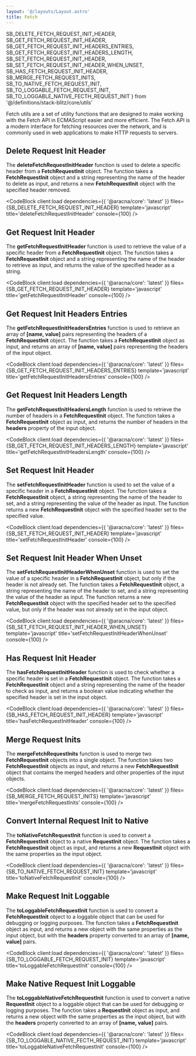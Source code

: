 ```yaml
---
layout: '@/layouts/Layout.astro'
title: Fetch
---
```


  SB_DELETE_FETCH_REQUEST_INIT_HEADER,
  SB_GET_FETCH_REQUEST_INIT_HEADER,
  SB_GET_FETCH_REQUEST_INIT_HEADERS_ENTRIES,
  SB_GET_FETCH_REQUEST_INIT_HEADERS_LENGTH,
  SB_SET_FETCH_REQUEST_INIT_HEADER,
  SB_SET_FETCH_REQUEST_INIT_HEADER_WHEN_UNSET,
  SB_HAS_FETCH_REQUEST_INIT_HEADER,
  SB_MERGE_FETCH_REQUEST_INITS,
  SB_TO_NATIVE_FETCH_REQUEST_INIT,
  SB_TO_LOGGABLE_FETCH_REQUEST_INIT,
  SB_TO_LOGGABLE_NATIVE_FECTH_REQUEST_INIT
} from '@/definitions/stack-blitz/core/utils'

Fetch utils are a set of utility functions that are designed to make working with the Fetch API in ECMAScript easier and more efficient. The Fetch API is a modern interface for fetching resources over the network, and is commonly used in web applications to make HTTP requests to servers.

## Delete Request Init Header

The **deleteFetchRequestInitHeader** function is used to delete a specific header from a **FetchRequestInit** object. The function takes a **FetchRequestInit** object and a string representing the name of the header to delete as input, and returns a new **FetchRequestInit** object with the specified header removed.

<CodeBlock
  client:load
  dependencies={{ '@aracna/core': 'latest' }}
  files={SB_DELETE_FETCH_REQUEST_INIT_HEADER}
  template='javascript'
  title='deleteFetchRequestInitHeader'
  console={100}
/>

## Get Request Init Header

The **getFetchRequestInitHeader** function is used to retrieve the value of a specific header from a **FetchRequestInit** object. The function takes a **FetchRequestInit** object and a string representing the name of the header to retrieve as input, and returns the value of the specified header as a string.

<CodeBlock
  client:load
  dependencies={{ '@aracna/core': 'latest' }}
  files={SB_GET_FETCH_REQUEST_INIT_HEADER}
  template='javascript'
  title='getFetchRequestInitHeader'
  console={100}
/>

## Get Request Init Headers Entries

The **getFetchRequestInitHeadersEntries** function is used to retrieve an array of **[name, value]** pairs representing the headers of a **FetchRequestInit** object. The function takes a **FetchRequestInit** object as input, and returns an array of **[name, value]** pairs representing the headers of the input object.

<CodeBlock
  client:load
  dependencies={{ '@aracna/core': 'latest' }}
  files={SB_GET_FETCH_REQUEST_INIT_HEADERS_ENTRIES}
  template='javascript'
  title='getFetchRequestInitHeadersEntries'
  console={100}
/>

## Get Request Init Headers Length

The **getFetchRequestInitHeadersLength** function is used to retrieve the number of headers in a **FetchRequestInit** object. The function takes a **FetchRequestInit** object as input, and returns the number of headers in the **headers** property of the input object.

<CodeBlock
  client:load
  dependencies={{ '@aracna/core': 'latest' }}
  files={SB_GET_FETCH_REQUEST_INIT_HEADERS_LENGTH}
  template='javascript'
  title='getFetchRequestInitHeadersLength'
  console={100}
/>

## Set Request Init Header

The **setFetchRequestInitHeader** function is used to set the value of a specific header in a **FetchRequestInit** object. The function takes a **FetchRequestInit** object, a string representing the name of the header to set, and a string representing the value of the header as input. The function returns a new **FetchRequestInit** object with the specified header set to the specified value.

<CodeBlock
  client:load
  dependencies={{ '@aracna/core': 'latest' }}
  files={SB_SET_FETCH_REQUEST_INIT_HEADER}
  template='javascript'
  title='setFetchRequestInitHeader'
  console={100}
/>

## Set Request Init Header When Unset

The **setFetchRequestInitHeaderWhenUnset** function is used to set the value of a specific header in a **FetchRequestInit** object, but only if the header is not already set. The function takes a **FetchRequestInit** object, a string representing the name of the header to set, and a string representing the value of the header as input. The function returns a new **FetchRequestInit** object with the specified header set to the specified value, but only if the header was not already set in the input object.

<CodeBlock
  client:load
  dependencies={{ '@aracna/core': 'latest' }}
  files={SB_SET_FETCH_REQUEST_INIT_HEADER_WHEN_UNSET}
  template='javascript'
  title='setFetchRequestInitHeaderWhenUnset'
  console={100}
/>

## Has Request Init Header

The **hasFetchRequestInitHeader** function is used to check whether a specific header is set in a **FetchRequestInit** object. The function takes a **FetchRequestInit** object and a string representing the name of the header to check as input, and returns a boolean value indicating whether the specified header is set in the input object.

<CodeBlock
  client:load
  dependencies={{ '@aracna/core': 'latest' }}
  files={SB_HAS_FETCH_REQUEST_INIT_HEADER}
  template='javascript'
  title='hasFetchRequestInitHeader'
  console={100}
/>

## Merge Request Inits

The **mergeFetchRequestInits** function is used to merge two **FetchRequestInit** objects into a single object. The function takes two **FetchRequestInit** objects as input, and returns a new **FetchRequestInit** object that contains the merged headers and other properties of the input objects.

<CodeBlock
  client:load
  dependencies={{ '@aracna/core': 'latest' }}
  files={SB_MERGE_FETCH_REQUEST_INITS}
  template='javascript'
  title='mergeFetchRequestInits'
  console={100}
/>

## Convert Internal Request Init to Native

The **toNativeFetchRequestInit** function is used to convert a **FetchRequestInit** object to a native **RequestInit** object. The function takes a **FetchRequestInit** object as input, and returns a new **RequestInit** object with the same properties as the input object.

<CodeBlock
  client:load
  dependencies={{ '@aracna/core': 'latest' }}
  files={SB_TO_NATIVE_FETCH_REQUEST_INIT}
  template='javascript'
  title='toNativeFetchRequestInit'
  console={100}
/>

## Make Request Init Loggable

The **toLoggableFetchRequestInit** function is used to convert a **FetchRequestInit** object to a loggable object that can be used for debugging or logging purposes. The function takes a **FetchRequestInit** object as input, and returns a new object with the same properties as the input object, but with the **headers** property converted to an array of **[name, value]** pairs.

<CodeBlock
  client:load
  dependencies={{ '@aracna/core': 'latest' }}
  files={SB_TO_LOGGABLE_FETCH_REQUEST_INIT}
  template='javascript'
  title='toLoggableFetchRequestInit'
  console={100}
/>

## Make Native Request Init Loggable

The **toLoggableNativeFetchRequestInit** function is used to convert a native **RequestInit** object to a loggable object that can be used for debugging or logging purposes. The function takes a **RequestInit** object as input, and returns a new object with the same properties as the input object, but with the **headers** property converted to an array of **[name, value]** pairs.

<CodeBlock
  client:load
  dependencies={{ '@aracna/core': 'latest' }}
  files={SB_TO_LOGGABLE_NATIVE_FECTH_REQUEST_INIT}
  template='javascript'
  title='toLoggableNativeFetchRequestInit'
  console={100}
/>
